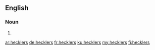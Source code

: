 {{also|Hecklers}}

==English==

===Noun===
{{head|en|noun plural form}}

# {{plural of|heckler|lang=en}}

[[ar:hecklers]]
[[de:hecklers]]
[[fr:hecklers]]
[[ku:hecklers]]
[[my:hecklers]]
[[fi:hecklers]]